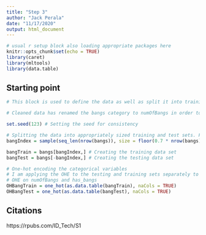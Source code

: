 ---
title: "Step 3"
author: "Jack Perala"
date: "11/17/2020"
output: html_document
---

```{r setup, include=FALSE}
# usual r setup block also loading appropriate packages here
knitr::opts_chunk$set(echo = TRUE)
library(caret)
library(mltools)
library(data.table)
```

## Starting point
```{r load cleanedData, include=FALSE}
# This block is used to define the data as well as split it into training and test sets.

# Cleaned data has renamed the bangs category to numOfBangs in order to avoid confusion. numOfBangs is now a factor with five levels rather than a character value to allow one hot encoding. has_bangs subcategory has also been changed to a factor with two levels rather than a char for the same reason.

set.seed(123) # Setting the seed for consistency

# Splitting the data into appropriately sized training and test sets. For now this is split at 70% training and 30% test.
bangIndex = sample(seq_len(nrow(bangs)), size = floor(0.7 * nrow(bangs)))

bangTrain = bangs[bangIndex,] # Creating the training data set
bangTest = bangs[-bangIndex,] # Creating the testing data set
```

```{r}
# One-hot encoding the categorical variables
# I am applying the OHE to the testing and training sets separately to preserve individuality although they are receiving the same transformation.
# OHE on numOfBangs and has_bangs
OHBangTrain = one_hot(as.data.table(bangTrain), naCols = TRUE)
OHBangTest = one_hot(as.data.table(bangTest), naCols = TRUE)
```
## Citations
https://rpubs.com/ID_Tech/S1